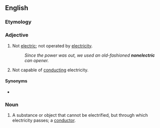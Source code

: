 ==English==

===Etymology===
{{prefix|en|non|electric}}

===Adjective===
{{en-adj|-}}

# Not [[electric]]; not operated by [[electricity]].
#: ''Since the power was out, we used an old-fashioned '''nonelectric''' can opener.''
# Not capable of [[conduct]]ing electricity.

====Synonyms====
* {{l|en|nonelectrical}}

===Noun===
{{en-noun}}

# {{lb|en|archaic}} A substance or object that cannot be electrified, but through which electricity passes; a [[conductor]].
#: {{antonym|en|electric}}